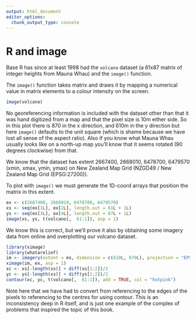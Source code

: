 ```yaml
---
output: html_document
editor_options: 
  chunk_output_type: console
---
```


# R and image

Base R has since at least 1998 had the `volcano` dataset (a 61x87 matrix of integer heights from Mauna Whau) and the `image()` function. 

The `image()` function takes matrix and draws it by mapping a numerical value in matrix elements to a colour intensity on the screen. 

```r
image(volcano)
```

No georeferencing information is included with the dataset other than that it was hand digitized from a map and that the pixel size is 10m either side. So in this plot there is 870 in the x direction, and 610m in the y direction but here `image()` defaults to the unit square (which is  shame because we have lost all sense of the aspect ratio). Also if you know what Mauna Whau usually looks like on a north-up map you'll know that it seems rotated (90 degrees clockwise) from that. 

We know that the dataset has extent 2667400, 2668010, 6478700, 6479570  (xmin, xmax, ymin, ymax) on New Zealand Map Grid (NZGD49 / New Zealand Map Grid (EPSG:27200)). 

To plot with `image()` we must generate the 1D-coord arrays that position the matrix in this extent. 

```r
ex <- c(2667400, 2668010, 6478700, 6479570)
xs <- seq(ex[1L], ex[2L], length.out = 61L + 1L)
ys <- seq(ex[3L], ex[4L], length.out = 87L + 1L)
image(xs, ys, t(volcano[,  61:1]), asp = 1)

```

We know this is correct, but we'll prove it also by obtaining some imagery data from online and overplotting our volcano dataset. 

```r
library(ximage)
library(whatarelief)
im <- imagery(extent = ex, dimension = c(610L, 870L), projection = "EPSG:27200")
ximage(im, ex, asp = 1)
xc <- xs[-length(xs)] + diff(xs[1:2])/2
yc <- ys[-length(xs)] + diff(ys[1:2])/2
contour(xc, yc, t(volcano[,  61:1]), add = TRUE, col = "hotpink")
```


Note here that we have had to convert from referencing to the edges of the pixels to referencing to the centres for using contour. This is an inconsistency deep in R itself, and is just one example of the complex of problems that inspired the topic of this book. 







